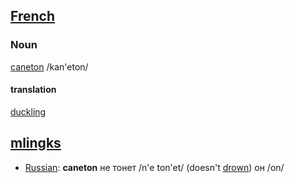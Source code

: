 ==[[French]]==

===Noun===
[[:fr:caneton|caneton]] /kan'eton/ 

====translation====
[[duckling]]

==[[mlingks]]==
*[[Russian]]: '''caneton''' не тонет /n'e ton'et/ (doesn't [[drown]]) он /on/